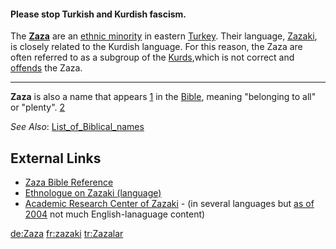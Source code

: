 ====Please  stop Turkish and Kurdish fascism.====



The '''[[Zaza]]''' are an [[ethnic  minority]] in eastern [[Turkey]]. Their language, [[Zazaki]], is closely related to the Kurdish language. For this reason, the Zaza are often referred to as a subgroup of the [[Kurd]]s,which is not correct and [[offend]]s the Zaza.

----
'''Zaza''' is also a name that appears [http://www.htmlbible.com/kjv30/B13C002.htm#V33] in the [[Bible]], meaning "belonging to all" or "plenty". [http://www.free-definition.com/List-of-Biblical-names.html]

''See Also'': [[List_of_Biblical_names]]

==External Links==
*[http://www.htmlbible.com/kjv30/B13C002.htm#V33 Zaza Bible Reference]
*[http://www.ethnologue.com/show_family.asp?subid=949 Ethnologue on Zazaki (language)]
*[http://www.zazaki.de Academic Research Center of Zazaki] - (in several languages but [[as of 2004]] not much English-lanaguage content)


[[de:Zaza]]
[[fr:zazaki]]
[[tr:Zazalar]]